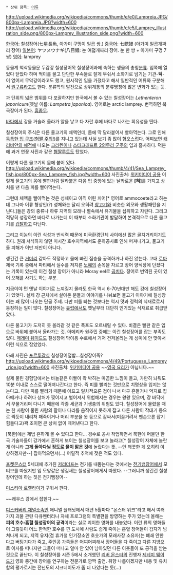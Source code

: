  * 상위 항목: [[어류]]

http://upload.wikimedia.org/wikipedia/commons/thumb/e/e0/Lampreia.JPG/800px-Lampreia.JPG?width=600
http://upload.wikimedia.org/wikipedia/commons/thumb/e/e5/Lamprey_illustration_side.png/800px-Lamprey_illustration_side.png?width=600

[[한국어]]: 칠성장어(七星長魚, 아가미 구멍이 일곱 쌍.)
[[중국어]]: 七鳃鳗 (아가미 일곱개짜리 장어)
[[일본어]]: ヤツメウナギ(八目鰻: 눈 여덟개짜리 장어. 눈 한 쌍 + 아가미 구멍 7쌍)
[[영어]]: lamprey

동물계 척삭동물문 두갑강 칠성장어목 칠성장어과에 속하는 생물의 총칭[http://ko.wikipedia.org/wiki/%EC%B9%A0%EC%84%B1%EC%9E%A5%EC%96%B4 분류]. 입쪽에 열었다 닫았다 하며 먹이를 물고 단단한 부속물로 잘게 부숴서 소화기로 넘기는 기관-'''턱'''-이 없어서 무악강이라고도 했고, 원시적인 입을 가졌다고 해서 일반적인 어류와 구분해서 [[원구류]]라고도 한다. 분류학의 발전으로 상위계통의 분류명칭에 많은 변화가 있는 듯.

과 단위의 넓은 범위를 다 포괄하지만 한국에서 볼 수 있는 칠성장어는 ''Lethenteron japonicum''(옛날 이름: ''Lampetra japonica''). 영어로는 arctic lamprey. 번역하면 북극장어가 된다. [[흠좀무]].

[[바다]]에서 강을 거슬러 올라가 알을 낳고 다 자란 후에 바다로 나가는 회유성을 띈다.

칠성장어의 주식은 다른 물고기의 체액인데, 몸에 딱 달라붙어서 빨아먹는다. 그로 인해 [http://en.wikipedia.org/wiki/File:Boca_de_lamprea.1_-_Aquarium_Finisterrae.JPG 독특한 입 구조(혐짤 주의!)]를 지니고 있는데 사실 보기 좀 많이 혐오스럽다. 어찌보면 [[캐리비안의 해적]]에 나오는 [[크라켄]]이나 [[스타크래프트 2]]의[[무리 군주]]의 입과 흡사하다. 덕분에 과거 연꽃 사진과 같은 [[혐짤]]루트도 탔었다.


이렇게 다른 물고기의 몸에 붙어 있다.
http://upload.wikimedia.org/wikipedia/commons/thumb/4/41/Sea_Lamprey_fish.jpg/800px-Sea_Lamprey_fish.jpg?width=600
사진출처: [http://en.wikipedia.org/wiki/File:Sea_Lamprey_fish.jpg 위키미디어 공용]
이렇게 물고기의 몸에 빨판처럼 달라붙은 다음 입 중앙에 있는 날카로운 '''[혀]'''를 가지고 상처를 낸 다음 피를 빨아먹는다.

그런데 체액을 빨아먹는 것은 성체이고 아직 어린 치어[* 영어로 ammocoete라고 하는데 그나마 어류 형상인(?) 성체와는 달리 오히려 [[창고기]]와 비슷한 외모와 생활패턴을 지닌다.]들은 강의 중류나 하류 지역의 모래나 뻘속에서 유기물을 섭취하고 자란다. 그리고 적당히 성장하면 바다로 나가는데 이 때부터 소화기관이 발달하여 본격적으로 다른 물고기를 [[겁탈]]하고 다닌다.

그리고 이놈의 이런 식성과 번식력 때문에 미국환경단체 사이에선 많은 골치거리이기도 하다. 원래 서식하지 않던 미시간 호수지역에서도 운하공사로 인해 퍼져나가고, 물고기들 피해가 이만 저만이 아니다.

생긴건 큰 [[거머리]] 같아도 작정하고 물에 빠진 짐승을 공격하거나 하진 않는다. 고대 [[로마]] 제국 기록 중에서 파티에서 실수를 저지른 [[노예]]의 손목을 자르고 장어 양식장에 던졌다는 기록이 있는데 이건 칠성 장어가 아니라 Moray eel로 [[곰치]]다. 장어로 번역된 곳이 있어 오해를 사기도 하는 부분.  

지금이야 먼 옛날 이야기로 느껴질지 몰라도 한국 역시 6-70년대만 해도 강에 칠성장어가 있엇다. 실제 강 근처에서 살아온 분들과 이야기를 나눠보면 물고기 이야기에 칠성장어는 꽤 많이 나오는 단골 주제. 다만 피를 빠는 것보다는 역시 맛과 정력의 식재료로서 등장하는 일이 많다. 칠성장어는 [[유럽]]에서도 옛날부터 대단히 인기있는 식재료로 취급받았다.

다른 물고기가 도저히 못 올라같 것 같은 폭포도 오르내릴 수 있다. 비결은 빨판 같은 입으로 바위에 붙어서 올라가는 것. 아메리카 원주민 중에는 이런 칠성장어를 잡는 부족도 있다. [[제레미 웨이드]]도 칠성장어 막이용 수로에서 거저 건저올리는 게 성미에 안 맞아서 이런 식으로 잡았었다.

아래 사진은 [[포르투갈]]식 칠성장어덮밥...칠성장어죽?
http://upload.wikimedia.org/wikipedia/commons/4/49/Portuguese_Lamprey_rice.jpg?width=600
사진출처: [http://en.wikipedia.org/wiki/File:Portuguese_Lamprey_rice.jpg 위키미디어 공용]
~~[[영국 요리]]가 아닙니다.~~

실제 물린 경험담에서는 바늘같은 이빨이 콱 박히는 따끔한 느낌이 들고, 가만히 놔둬도 10분 이내로 스스로 떨어져나간다고 한다. 즉 피를 빨리는 것만으로 치명상을 입지는 않는다고. 다만 피를 빨리기 때문에 아프고 일차적으론 겁이 나서 마구 흔들거나 억지로 잡아떼거나 하려다 상처가 찢어지고 벌어져서 위험해지는 경우는 왕왕 있으며, 강 바닥에서 꾸물거리며 다니기 때문에 각종 세균과 기생충의 위험도 있다. 칠성장어에 물렸을 때는 한 사람이 물린 사람의 팔이나 다리를 움직이지 못하게 잡고 다른 사람이 작대기 등으로 찍듯이 내리쳐 패죽이거나 머리 부분을 옷 등으로 감싸서(미끌거려서 맨손으론 잡기 힘들다고)꽉 조이면 큰 상처 없이 떼어낸다고 한다.

[북한]에선 제법 흔하게 볼 수 있다고 한다... 경수로 공사 작업하면서 북한에 머물던 한국 기술자들이 강가에서 흔하게 보이는 칠성장어를 보고 놀라고[* 칠성장어 자체에 놀란 게 아니라 '''그게 돌아다닐 정도로 물이 맑은 것'''에 놀랐다는 뜻. --안 깨끗한 게 오히려 이상하겠지만--] 잡아먹으면서(...) 어릴적 추억에 젖은 적도 있다.

[[포켓몬스터]] 5세대에 추가된 [[저리더프]]는 전기를 내뿜는다는 것에서는 [[전기뱀장어]]에서 모티브를 따왔지만 입 모양같은 생김새는 칠성장어에게서 따왔다. --그러니까 생긴건 칠성장어인데 하는 짓은 전기뱀장어--

[[미스티아 로렐라이]]가 구워서 판다.

~~레우스 강에서 잡힌다.~~

[[디스커버리 채널]]소속인 애니멀 플래닛에서 매년 5월마다 "몬스터 위크"라고 해서 여러 가지 괴물 관련 다큐멘터리나 자체 프로그램의 특별편을 방영하는 주가 있는데 올해는 '''피의 호수:흡혈 칠성장어의 공격'''이라는 실로 괴이한 영화를 내놓았다. 이런 류의 영화들이 그렇듯이 어느 한적한 호수를 낀 도시에 사람도 쉽게 죽이는 흡혈 장어들이 갑자기 넘쳐나게 되고, 지역 유지(겸 휴가철 인기장소인 호숫가의 모래사장 소유자)는 폐쇄 안한다고 버팅기다가 죽고, 주인공 가족들은 어찌어찌해서 장어들을 다 죽이고 다른 지방으로 이사를 떠나지만 그들이 떠나고 얼마 안 있어 남아있던 다른 이웃들이 또 공격을 받는 것으로 끝난다. 이 칠성장어를 시즌 5에서 소개했던 [[리버 몬스터]]의 진행자 [[제레미 웨이드]]가 영화 중간에 장어를 연구하는 전문가로 깜짝 출연. 취향 나름이겠지만 내용 및 유치함의 평가로서는 전년도의 샤크네이도가 좀 더 나았다는 듯(...)
